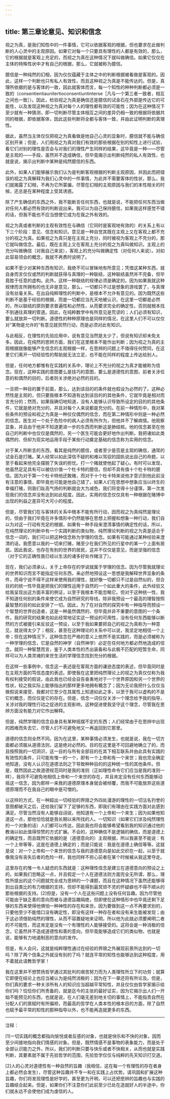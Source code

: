 ```yaml
---
---
---
```

title: 第三章论意见、知识和信念
---




视之为真，是我们知性中的一件事情，它可以依据客观的根据，但也要求在此做判断的人心灵中的主观原因。如果它对每一个只要具有理性的人都是有效的，那么，它的根据就是客观上充足的，而视之为真在这种情况下就叫做确信。如果它仅仅在主体的特殊性状中才有自己的根据，那么，它就被称为臆信。

臆信是一种纯然的幻相，因为仅仅蕴藏于主体之中的判断根据被看做是客观的。因此，这样一个判断也只有私人有效性，而且这种视之为真是不能传达的。但是，真理所依据的是与客体的一致，因此就客体而言，每一个知性的种种判断都必须是一致的（consentientiaunitertioconsentiuntinterse［凡与一个第三者一致者，相互之间也一致］）。因此，检验视之为真是确信还是臆信的试金石在外部是传达它的可能性，以及发现这种视之为真对每个人的理性都有效的可能性；因为在这种情况下至少就有一种猜测，即一切判断尽管主体相互之间的差异仍相一致的根据将依据共同的根据，即依据客体，因此这些判断将全都与客体一致，并由此证明判断的真理性。

据此，虽然当主体仅仅把视之为真看做是他自己心灵的显象时，臆信就不能与确信区别开来；但是，人们用视之为真对我们有效的那些根据在别的知性上进行试验，看它们对别的理性是否会与对我们的理性产生同样的结果，这毕竟是一种——尽管是主观的——手段，虽然并不造成确信，但毕竟揭示出判断纯然的私人有效性，也就是说，揭示出判断中某种是纯然臆信的东西。

此外，如果人们能够展示我们认为是判断客观根据的判断主观原因，并因此而把错误的视之为真解释为我们心灵中的一件事情，为此并不需要客体的性状，那么，我们就揭露了幻相，不再为它所蒙骗，尽管在幻相的主观原因与我们的本性相关的时候，还总是在某种程度上受其诱惑。

除了产生确信的东西之外，我不能断言任何东西，也就是说，不能把任何东西当做对任何人都必然有效的判断说出来。我可以为自己保持臆信，如果我这样感觉不错的话，但我不能也不应当想使它成为在我之外有效的。

视之为真或者判断的主观有效性在与确信（它同时是客观地有效的）的关系上有以下三个阶段：意见、信念和知识。意见是一种自觉其既在主观上又在客观上都不充分的视之为真。如果视之为真只是在主观上充分，同时被视为客观上不充分的，那它就叫做信念。最后，既在主观上又在客观上充分的视之为真叫做知识。主观上的充分叫做确信（对我自己来说），客观上的充分叫做确定性（对任何人来说）。对如此容易领会的概念，我就不再费时说明了。

如果不至少对某种东西有知识，我绝不可以冒昧地有所意见；凭借这某种东西，就自身而言仅仅或然的判断就获得与真理的一种联结，这种联结虽然并不完备，但毕竟胜于任意的虚构。此外，这样一种联结的规律必须是确定的。因为如果我就这种规律而言所拥有的也无非是意见，那么，一切都只不过是想象的游戏罢了，与真理没有丝毫关系。在出自纯粹理性的判断中，是根本不允许有意见的。因为既然这些判断不是基于经验的根据，而是一切都应当先天地被认识，在这里一切都是必然的，所以联结的原则要求普遍性和必然性，从而要求完全的确定性，否则就根本找不到通往真理的管道。因此，在纯粹数学中有所意见是荒谬的；人们必须有知识，要么就放弃一切判断。道德性的种种原理也是同样的情况，在这里人们不可以仅仅对“某物是允许的”有意见就贸然行动，而是必须对此有知识。

与此相反，在理性的先验应用中，说有意见当然是太少了，但说有知识却未免太多。因此，在纯然的思辨方面，我们在这里根本不能作出判断；因为视之为真的主观根据就像能够产生信念的主观根据一样，在思辨的问题上不值得任何赞同，在这里它们离开一切经验性的帮助就无法立足，也不能在同样的程度上传达给别人。

但是，任何地方都惟有在实践的关系中，理论上不充分的视之为真才能被称为信念。现在，这种实践的意图要么是技巧的意图，要么是道德性的意图，前者关涉任意的和偶然的目的，后者则关涉绝对必然的目的。

一旦把一种目的置于前面，那么，达到该目的的条件就也假设为必然的了。这种必然性是主观的，但只要我根本不知道有达到该目的的其他条件，它就毕竟是相对而言充分的；然而，如果我确切地知道，没有人能够认识导致所设定的目的的其他条件，它就是绝对充分的，并且对每个人来说都是充分的。在前一种情形中，我对某些条件的预设和视之为真是一种仅仅偶然的信念，而在第二种情形中则是一种必然的信念。医生对一个处于危险中的病人必须有所作为，但他并不了解病情。他观察显象，并且由于他并不知道更进一步的东西而判断这是肺结核。他的信念甚至在他自己的判断中也仅仅是偶然的，另一个医生可能会更好地作出判断。我把诸如此类偶然的、但却为现实地运用手段于某些行动奠定基础的信念称为实用的信念。

对于某人所断言的东西，看其是纯然的臆信，或者至少是否是主观的确信，通常的试金石是打赌。某人经常以如此深信不疑的和难以驾驭的固执说出自己的命题，以至于看起来他完全摆脱了失误的担忧。打一个赌就使他起了疑心。有时可以发现，他虽然足足具有可以被估价值一个杜卡特的臆信，但却不具有值十个杜卡特的臆信。因为对于第一个杜卡特他还敢赌，而对于十个杜卡特来说他才意识到他此前没有注意的事情，即毕竟也可能是他自己错了。如果人们在思想中想象应当以终生的幸福打赌，则我们趾高气扬的判断就会大为减色，我们将变得十分谨慎，第一次发现我们的信念并没有达到如此程度。因此，实用的信念仅仅具有一种根据在赌博中出现的利益之差异可大可小的程度。

但是，尽管我们在与客体的关系中根本不能有所行动，因而视之为真纯然是理论的，但由于我们毕竟在许多情形中仍然能够在思想上把握和想象一种行动，我们自以为对这一行动有充足的根据，如果有一种手段来澄清事情的确定性的话，所以，在纯然理论的判断中有一个实践判断的类似物，纯然理论判断的视之为真是适合于信念一词的，我们可以把这种信念称为学理的信念。如果有可能通过某种经验来澄清的话，我愿意以我的一切来打赌，赌至少在我们所见的行星中的某一个上面有居民。因此我说，也存在有别的世界的居民，这并不仅仅是意见，而是坚强的信念（对于它的正确性我已经以生活的诸多好处作赌注了）。

现在，我们必须承认，关于上帝存在的学说就属于学理的信念。因为尽管我就理论的世界知识而言不能指定任何东西，来必然地预设这一思想是我解释世界显象的条件，而毋宁说不得不这样来使用我的理性，就好像一切都只不过是自然似的，但合目的的统一性毕竟是把我们的理性运用于自然的一个如此重大的条件，此外经验又给我呈现出这方面丰富的例证，以至于我根本不能忽略它。但对于这种统一性，我不知道任何别的条件来使它成为自然研究的导线，除非我预设一个最高的理智按照最智慧的目的如此安排了一切。因此，为了在对自然的探究中有一种指导而预设一个智慧的世界创造者，这是一种虽然偶然的、但毕竟并非不重要的意图的一个条件。我的研究的结果也如此经常地证实这一预设的可用性，没有任何东西能够以断然的方式被援引来反驳这一预设，以至于我如果要把自己的视之为真称为一种意见，就说得太少了；相反，甚至在这种理论的关系中可以说，我坚定地相信一个上帝；但在这种情况下，这种信念在严格的意义上依然不是实践的，而是必须被称为一种学理的信念，它是自然的神学（自然神学）必定在任何地方都必然地造成的信念。就同一种智慧而言，鉴于人类本性的杰出装备和与此极不匹配的短暂生命，同样可以为人类灵魂的来世生活的学理信念找到充分的根据。

在这样一些事例中，信念这一表述是在客观方面的谦逊态度的表述，但毕竟同时是在主观方面的笃信态度的表述。即使我在这里把纯然理论上的视之为真仅仅称为我有权利接受的假说，由此我也已经会自告奋勇地对于一个世界原因和另一个世界的性状，较之我实际上能够指出的那样更多地拥有概念了；因为无论我把什么仅仅当做假说来接受，我都对它至少在其属性上知道如此之多，以至于我可以虚构的不是它的概念，而仅仅是它的存在。但是，信念一词仅仅关涉一个理念给予我的指导，关涉对我的理性行动之促进的主观影响，这种促进使我坚守这个理念，尽管我在思辨方面没有能力对它作出解释。

但是，纯然学理的信念自身具有某种摇摆不定的东西；人们经常由于在思辨中出现的困难而失去它，尽管人们不可避免地又一再返回到它那里。

道德的信念则全然不同。因为在这里，某种事情必须发生，也就是说，我在一切方面都必须服从道德法则，这是绝对必然的。目的在这里是不可回避地确立了的，而且按照我的一切洞识，这一目的与所有全部目的在其下相互联系并由此具有实践的有效性的条件，只可能有惟一的一个，即有一个上帝和有一个来世；我也完全确定地知道，没有人认识在道德法则之下导致种种目的的这种统一性的其他条件。但是，既然因此之故道德规范同时是我的准则（正如理性命令它们应当是我的准则一样），我将不可避免地相信上帝和一个来世的存在，并且肯定没有任何东西能够动摇这一信念，因为那样一来我的道德原理本身就会被倾覆，而我不可能放弃这些道德原理而不在我自己的眼中是可憎的。

以这样的方式，在一种超出一切经验的界限之外四处漫游的理性的一切沽名钓誉的意图都破灭之后，还给我们留下了足够的东西，即我们有理由在实践方面对此感到满足。尽管当然没有人能够自诩说，他知道有一个上帝和一个来生；因为如果他知道这一点，那他恰恰就是我长期以来所找的人。一切知识（如果它们涉及纯然理性的一个对象的话）人们都可以传达，因此我也将会能够希望看到我的知识通过他的教诲以如此值得惊赞的方式扩展。不会的，这种确信不是逻辑的确信，而是道德上的确定性，而且既然它依据的是（道德意向的）主观根据，所以我甚至不能说：有一个上帝等等，这是在道德上确定的；而是只能说：我是在道德上确信等等。这就是说：对一个上帝和一个来世的信念与我的道德意向是如此交织在一起，以至于就像我没有丧失后者的危险一样，我也同样不担心前者在某个时候被从我这里夺走。

这里存在的惟一令人疑虑的东西就是：这种理性信念是建立在道德意向的预设之上的。如果我们忽略这一点，并且假定一个人在道德法则方面完全无所谓，那么，理性所提出的这个问题就完全成为思辨的一个课题，而且在这种情况下虽然还能够得到出自类比的有力根据的支持，但却不能得到最冥顽不灵的怀疑癖也不得不顺从的那些根据的支持。[2]但是，没有一个人在这些问题上没有任何旨趣。因为尽管他可能由于缺乏善的意向而被与道德旨趣隔绝，但即使在这种情形中也毕竟还剩下足够的东西来使得他惧怕一种神性的存在和来世。因为要做到这一点不再要求别的，只要他至少不能借口没有确定性，即没有这样一种存在者和没有来生能被发现；由于这必须借助纯然的理性，从而不容置疑地来证明，所以他为此就必须要阐明二者的不可能性，而这肯定是没有一个有理性的人能够接受的。这将会是一种消极的信念，它虽然并不造成道德性和善的意向，但毕竟能够造成它们的类似物，也就是说，能够有力地遏制恶的意向的发作。

但是，有人会问，这就是纯粹理性通过在经验的界限之外展现前景所达到的一切吗？除了两个信条之外就没有别的了吗？就连平常的知性也能够达到这种程度，用不着就此请教哲学家！

我在这里并不想赞扬哲学通过其批判的艰苦努力而为人类理性所立下的功劳；就算它即便在结论上也应当被认为是纯然消极的；因为在下一章还将有所论及。但是，你们真的要求一种关涉所有人的知识应当超越平常知性，并且仅仅由哲学家揭示给你们吗？恰恰你们所责备的，就是迄今的主张的最好证实，因为它揭示出人们一开始不能预见的东西，也就是说，在人们毫无差别地关切的事情上，不能指责自然在分配人们的禀赋时有所偏袒，而最高的哲学在人类本性的根本目的方面，除了自然也赋予最平常的知性的那种指导以外，也不能再造就更多的东西。



***



注释：

[1]一切实践的概念都指向愉悦或者反感的对象，也就是快乐和不快的对象，因而至少间接地指向我们情感的对象。但是，既然情感不是事物的表象能力，而是处于全部认识能力之外，所以，我们的判断只要与快乐或者不快相关，从而也就是实践判断，其要素就不属于先验哲学的范围，先验哲学仅仅与纯粹的先天知识打交道。

[2]人的心灵对道德性有一种自然的旨趣（我相信，这在每一个有理性的存在者身上都必然会发生），尽管这种旨趣并不专一和在实践上占优势。请巩固和扩展这种旨趣，你们将发现理性是好学的，甚至更为开明，可以还把思辨的旨趣也与实践的旨趣结合起来。但是，如果你们不注意你们此前至少已处在造就好人的半途中，你们就永远不会使他们成为虔信的人。